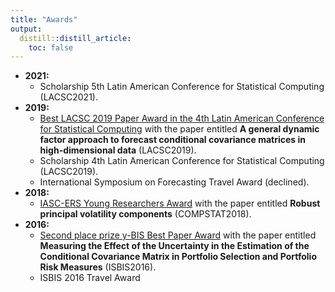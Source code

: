 ```yaml
---
title: "Awards"
output:
  distill::distill_article:
    toc: false
---
```




- **2021:** 
  -   Scholarship 5th Latin American Conference for Statistical Computing (LACSC2021).
- **2019:** 
  -   [Best LACSC 2019 Paper Award in the 4th Latin American Conference for Statistical Computing](https://iasc-isi.org/2019/06/27/best-lacsc-2019-paper-award/) with the paper entitled **A general dynamic factor approach to forecast conditional covariance matrices in high-dimensional data** (LACSC2019).
  -   Scholarship 4th Latin American Conference for Statistical Computing (LACSC2019).
  -   International Symposium on Forecasting Travel Award (declined).
- **2018:** 
  -   [IASC-ERS Young Researchers Award](https://iasc-isi.org/2019/06/27/iasc-ers-young-researchers-award-2018-at-compstat-2018/) with the paper entitled  **Robust principal volatility components** (COMPSTAT2018). 
- **2016:** 
  -   [Second place prize y-BIS Best Paper Award](https://www.ime.unicamp.br/destaques/carlos-trucios-maza-recebe-premio-asaniss-best-bis-paper-awards-2016) with the paper entitled **Measuring the Effect of the Uncertainty in the Estimation of the Conditional Covariance Matrix in Portfolio Selection and Portfolio Risk Measures** (ISBIS2016).
  -   ISBIS 2016 Travel Award




